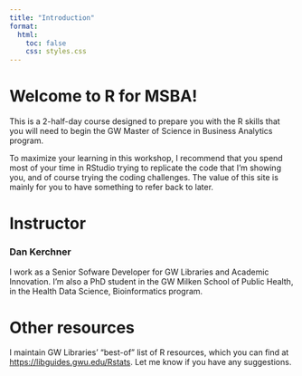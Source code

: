 ```yaml
---
title: "Introduction"
format:
  html:
    toc: false
    css: styles.css
---
```


# Welcome to R for MSBA!

This is a 2-half-day course designed to prepare you with the R skills that you will need to begin the GW Master of Science in Business Analytics program.

To maximize your learning in this workshop, I recommend that you spend most of your time in RStudio trying to replicate the code that I'm showing you, and of course trying the coding challenges. The value of this site is mainly for you to have something to refer back to later.

# Instructor

### Dan Kerchner

I work as a Senior Sofware Developer for GW Libraries and Academic Innovation. I'm also a PhD student in the GW Milken School of Public Health, in the Health Data Science, Bioinformatics program.

# Other resources

I maintain GW Libraries' "best-of" list of R resources, which you can find at [https://libguides.gwu.edu/Rstats](https://libguides.gwu.edu/Rstats){target="_blank"}. Let me know if you have any suggestions.

